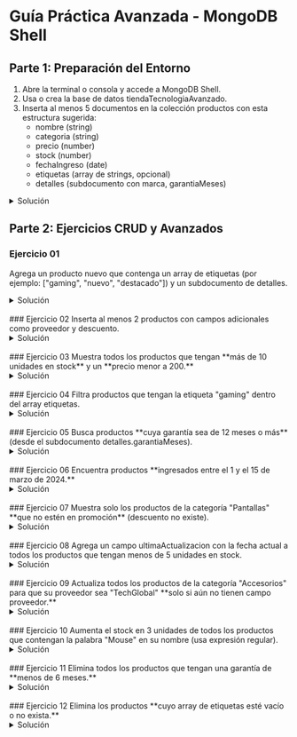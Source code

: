 # Guía Práctica Avanzada - MongoDB Shell

## Parte 1: Preparación del Entorno

1. Abre la terminal o consola y accede a MongoDB Shell.
2. Usa o crea la base de datos tiendaTecnologiaAvanzado.
3. Inserta al menos 5 documentos en la colección productos con esta estructura sugerida:
    - nombre (string)
    - categoria (string)
    - precio (number)
    - stock (number)
    - fechaIngreso (date)
    - etiquetas (array de strings, opcional)
    - detalles (subdocumento con marca, garantiaMeses)

<details>
    <summary>Solución</summary>

```json
[
  {
    "nombre":"teclado",
    "categoria":"electronica",
    "precio":10,
    "stock":5,
    "fechaIngreso":{"$date":"2024-03-01"},
    "etiquetas":[],
    "detalles":{
    	"marca":"samsung",
      "garantiaMeses":3
    }
  },
  {
    "nombre":"camisa",
    "categoria":"ropa",
    "precio":20,
    "stock":10,
    "fechaIngreso":{"$date":"2024-05-25"},
    "etiquetas":[],
    "detalles":{
    	"marca":"corona",
      "garantiaMeses":5
    }
  },
  {
    "nombre":"almohada",
    "categoria":"hogar",
    "precio":25,
    "stock":100,
    "fechaIngreso":{"$date":"2024-04-10"},
    "etiquetas":[],
    "detalles":{
    	"marca":"dubua",
      "garantiaMeses":10
    }
  },
  {
    "nombre":"olla",
    "categoria":"hogar",
    "precio":30,
    "stock":30,
    "fechaIngreso":{"$date":"2024-06-06"},
    "etiquetas":[],
    "detalles":{
    	"marca":"hush",
      "garantiaMeses":5
    }
  },
  {
    "nombre":"camara",
    "categoria":"electronica",
    "precio":100,
    "stock":20,
    "fechaIngreso":{"$date":"2024-07-08"},
    "etiquetas":[],
    "detalles":{
    	"marca":"sony",
      "garantiaMeses":10
    }
  }
]
```
</details>

## Parte 2: Ejercicios CRUD y Avanzados

### Ejercicio 01
Agrega un producto nuevo que contenga un array de etiquetas (por ejemplo: ["gaming", "nuevo", "destacado"]) y un subdocumento de detalles.

<details>
    <summary>Solución</summary>

```json
{
  "nombre":"pantalon",
  "categoria":"ropa",
  "precio":50,
  "stock":35,
  "fechaIngreso":{"$date":"2025-03-25"},
  "etiquetas":["ropa", "oferta", "nuevo producto"],
  "detalles":{
    "marca": "lacost",
    "garantiaMeses":12
  }
}
```
</details>

<br/>
### Ejercicio 02
Inserta al menos 2 productos con campos adicionales como proveedor y descuento.

<details>
    <summary>Solución</summary>

```json
[
	{
    "nombre":"ps5",
    "categoria":"electronica",
    "precio":500,
    "stock":20,
    "fechaIngreso":{"$date":"2025-02-03"},
    "etiquetas":["videojuegos", "sony"],
    "detalles":{
      "marca": "sony",
      "garantiaMeses":5
  	},
    "proveedor": "importadora Sur",
    "descuento": 0.1
	},
  {
    "nombre":"poleron",
    "categoria":"ropa",
    "precio":48,
    "stock":100,
    "fechaIngreso":{"$date":"2025-01-15"},
    "etiquetas":["ropa", "nuevo", "original"],
    "detalles":{
      "marca": "DiMarco",
      "garantiaMeses":8
  	},
    "proveedor": "importadora Norte",
    "descuento": 0.3
	}
]
```
</details>

<br/>
### Ejercicio 03
Muestra todos los productos que tengan **más de 10 unidades en stock** y un **precio menor a 200.**

<details>
    <summary>Solución</summary>

```json
{"stock":{$gt:10}, "precio":{$lt:200}}
```
</details>

<br/>
### Ejercicio 04
Filtra productos que tengan la etiqueta "gaming" dentro del array etiquetas.

<details>
    <summary>Solución</summary>

```json
{"etiquetas":"gaming"}
```
</details>

<br/>
### Ejercicio 05
Busca productos **cuya garantía sea de 12 meses o más** (desde el subdocumento detalles.garantiaMeses).
<details>
    <summary>Solución</summary>

```json
{"detalles.garantiaMeses":{$gte:12}}
```
</details>

<br/>
### Ejercicio 06
Encuentra productos **ingresados entre el 1 y el 15 de marzo de 2024.**

<details>
    <summary>Solución</summary>

```json
{"fechaIngreso": {$gte: ISODate("2024-03-01") , $lt: ISODate("2024-03-15")}}
```
</details>

<br/>
### Ejercicio 07
Muestra solo los productos de la categoría "Pantallas" **que no estén en promoción** (descuento no existe).


<details>
    <summary>Solución</summary>

```json
{ "categoria": "Pantallas", "descuento": { "$exists": false } }
```
</details>

<br/>
### Ejercicio 08
Agrega un campo ultimaActualizacion con la fecha actual a todos los productos que tengan menos de 5 unidades en stock.

<details>
    <summary>Solución</summary>

1. Ir a query y agregar:
```json
{"stock":{$lt:5}}
```

2. Ir a `update` y agregar:

```json
{
  $set: {
		"ultimaActualizacion": {$date: "2025-03-25"}
  },
}
```
</details>

<br/>
### Ejercicio 09
Actualiza todos los productos de la categoría "Accesorios" para que su proveedor sea "TechGlobal" **solo si aún no tienen campo proveedor.**

<details>
    <summary>Solución</summary>

1. Ir a query y agregar:

```json
{ "categoria": "Accesorios", "proveedor": { "$exists": false } }
```
2. Ir a `update` y agregar:

```json
{
  $set: {
		"proveedor":"TechGlobal"
  },
}
```

</details>

<br/>
### Ejercicio 10
Aumenta el stock en 3 unidades de todos los productos que contengan la palabra "Mouse" en su nombre (usa expresión regular).

<details>
    <summary>Solución</summary>

1. Ir a query y agregar:

```json
{
  "nombre": { "$regex": "Mouse", "$options": "i" }
}

```

2. Ir a `update` y agregar:

```json
{$inc: {"stock":3}}
```

</details>

<br/>
### Ejercicio 11
Elimina todos los productos que tengan una garantía de **menos de 6 meses.**

<details>
    <summary>Solución</summary>

```json
{ "detalles.garantiaMeses": {$lt:6}}
```
- Luego, botón `delete`

</details>

<br/>
### Ejercicio 12
Elimina los productos **cuyo array de etiquetas esté vacío o no exista.**
<details>
    <summary>Solución</summary>

```json
{
  "$or": [
    { "etiquetas": { "$exists": false } },
    { "etiquetas": [] }
  ]
}
```
- Luego, botón `delete`

</details>